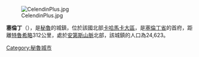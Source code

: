 [[Image:CelendinPlus.jpg|right]]

{{coord|6|51|57.26|S|78|08|41.61|W|region:PE_type:city|display=title}}

'''塞倫丁'''（{{lang-es|Celendín}}），是[[秘魯|秘魯]]的城鎮，位於該國北部[[卡哈馬卡大區|卡哈馬卡大區]]，是[[塞倫丁省|塞倫丁省]]的首府，距離[[特魯希略_(秘魯)|特魯希略]]312公里，處於[[安第斯山脈|安第斯山脈]]北部，該城鎮的人口為24,623。

{{Peru-geo-stub}}
[[Category:秘魯城市|Category:秘魯城市]]